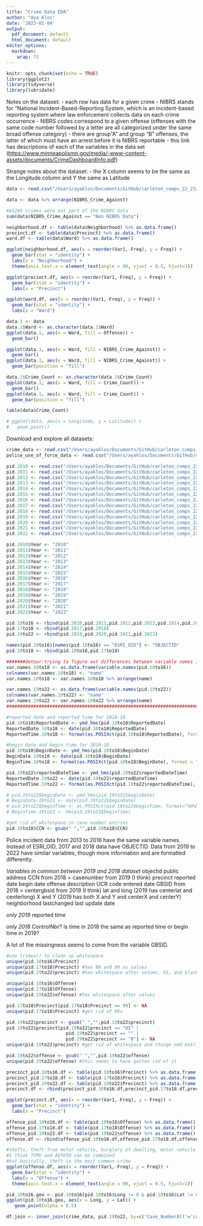 ```yaml
---
title: "Crime Data EDA"
author: "Aya Klos"
date: '2023-01-04'
output:
  pdf_document: default
  html_document: default
editor_options: 
  markdown: 
    wrap: 72
---
```


```r
knitr::opts_chunk$set(echo = TRUE)
library(ggplot2)
library(tidyverse)
library(lubridate)
```

Notes on the dataset: - each row has data for a given crime - NIBRS
stands for "National Incident-Based-Reporting System, which is an
incident-based reporting system where law enforcement collects data on
each crime occurrence - NIBRS codes correspond to a given offense
(offenses with the same code number followed by a letter are all
categorized under the same broad offense category) - there are group"A"
and group "B" offenses, the latter of which must have an arrest before
it is NIBRS reportable - this link has descriptions of each of the
variables in the data set
(<https://www.minneapolismn.gov/media/-www-content-assets/documents/CrimeDashboardInfo.pdf>)

Strange notes about the dataset: - the X column seems to be the same as
the Longitude column and Y the same as Latitude

```r
data <- read.csv("/Users/ayaklos/Documents/GitHub/carleton_comps_22_23/data/original/Crime_Data.csv") 

data <- data %>% arrange(NIBRS_Crime_Against)

#41269 crimes were not part of the NIBRS data
sum(data$NIBRS_Crime_Against == "Non NIBRS Data")
```

```r
neighborhood.df <- table(data$Neighborhood) %>% as.data.frame()
precinct.df <- table(data$Precinct) %>% as.data.frame()
ward.df <- table(data$Ward) %>% as.data.frame()

ggplot(neighborhood.df, aes(x = reorder(Var1,-Freq), y = Freq)) +
  geom_bar(stat = "identity") +
  labs(x = "Neighborhood") +
  theme(axis.text.x = element_text(angle = 90, vjust = 0.5, hjust=1))

ggplot(precinct.df, aes(x = reorder(Var1,-Freq), y = Freq)) +
  geom_bar(stat = "identity") +
  labs(x = "Precinct")

ggplot(ward.df, aes(x = reorder(Var1,-Freq), y = Freq)) +
  geom_bar(stat = "identity") +
  labs(x = "Ward")

data.1 <- data
data.1$Ward <- as.character(data.1$Ward)
ggplot(data.1, aes(x = Ward, fill = Offense)) +
  geom_bar()

ggplot(data.1, aes(x = Ward, fill = NIBRS_Crime_Against)) +
  geom_bar()
ggplot(data.1, aes(x = Ward, fill = NIBRS_Crime_Against)) +
  geom_bar(position = "fill")

data.1$Crime_Count <- as.character(data.1$Crime_Count)
ggplot(data.1, aes(x = Ward, fill = Crime_Count)) +
  geom_bar()
ggplot(data.1, aes(x = Ward, fill = Crime_Count)) +
  geom_bar(position = "fill")

table(data$Crime_Count)

# ggplot(data, aes(x = Longitude, y = Latitude)) +
#   geom_point()
```

Download and explore all datasets:

```r
crime_data <- read.csv("/Users/ayaklos/Documents/GitHub/carleton_comps_22_23/data/original/Crime_Data.csv") 
police_use_of_force_data <- read.csv("/Users/ayaklos/Documents/GitHub/carleton_comps_22_23/data/original/Police_Use_of_Force.csv") 

pid.2010 <- read.csv("/Users/ayaklos/Documents/GitHub/carleton_comps_22_23/data/original/Police\ Incidents/Police_Incidents_2010.csv")
pid.2011 <- read.csv("/Users/ayaklos/Documents/GitHub/carleton_comps_22_23/data/original/Police\ Incidents/Police_Incidents_2011.csv")
pid.2012 <- read.csv("/Users/ayaklos/Documents/GitHub/carleton_comps_22_23/data/original/Police\ Incidents/Police_Incidents_2012.csv")
pid.2013 <- read.csv("/Users/ayaklos/Documents/GitHub/carleton_comps_22_23/data/original/Police\ Incidents/Police_Incidents_2013.csv")
pid.2014 <- read.csv("/Users/ayaklos/Documents/GitHub/carleton_comps_22_23/data/original/Police\ Incidents/Police_Incidents_2014.csv")
pid.2015 <- read.csv("/Users/ayaklos/Documents/GitHub/carleton_comps_22_23/data/original/Police\ Incidents/Police_Incidents_2015.csv")
pid.2016 <- read.csv("/Users/ayaklos/Documents/GitHub/carleton_comps_22_23/data/original/Police\ Incidents/Police_Incidents_2016.csv")
pid.2017 <- read.csv("/Users/ayaklos/Documents/GitHub/carleton_comps_22_23/data/original/Police\ Incidents/Police_Incidents_2017.csv")
pid.2018 <- read.csv("/Users/ayaklos/Documents/GitHub/carleton_comps_22_23/data/original/Police\ Incidents/Police_Incidents_2018.csv")
pid.2019 <- read.csv("/Users/ayaklos/Documents/GitHub/carleton_comps_22_23/data/original/Police\ Incidents/Police_Incidents_2019.csv")
pid.2020 <- read.csv("/Users/ayaklos/Documents/GitHub/carleton_comps_22_23/data/original/Police\ Incidents/Police_Incidents_2020.csv")
pid.2021 <- read.csv("/Users/ayaklos/Documents/GitHub/carleton_comps_22_23/data/original/Police\ Incidents/Police_Incidents_2021.csv")
pid.2022 <- read.csv("/Users/ayaklos/Documents/GitHub/carleton_comps_22_23/data/original/Police\ Incidents/Police_Incidents_2022.csv")

pid.2010$Year <- "2010"
pid.2011$Year <- "2011"
pid.2012$Year <- "2012"
pid.2013$Year <- "2013"
pid.2014$Year <- "2014"
pid.2015$Year <- "2015"
pid.2016$Year <- "2016"
pid.2017$Year <- "2017"
pid.2018$Year <- "2018"
pid.2019$Year <- "2019"
pid.2020$Year <- "2020"
pid.2021$Year <- "2021"
pid.2022$Year <- "2022"

pid.10to16 <- rbind(pid.2010,pid.2011,pid.2012,pid.2013,pid.2014,pid.2015,pid.2016)
pid.17to18 <- rbind(pid.2017,pid.2018)
pid.19to22 <- rbind(pid.2019,pid.2020,pid.2021,pid.2022)

names(pid.10to16)[names(pid.10to16) == "ESRI_OID"] <- "OBJECTID"
pid.10to18 <- rbind(pid.10to16,pid.17to18)

#######detour-trying to figure out differences between variable names in pid datasets##########
var.names.10to18 <- as.data.frame(variable.names(pid.10to16)) 
colnames(var.names.10to18) <- "name"
var.names.10to18 <- var.names.10to18 %>% arrange(name)

var.names.19to22 <- as.data.frame(variable.names(pid.19to22)) 
colnames(var.names.19to22) <- "name"
var.names.19to22 <- var.names.19to22 %>% arrange(name)
###############################################################################################

#reported date and reported time for 2010-18
pid.10to18$ReportedDate <- ymd_hms(pid.10to18$ReportedDate)
ReportedDate.10to18 <- date(pid.10to18$ReportedDate)
ReportedTime.10to18 <- format(as.POSIXct(pid.10to18$ReportedDate), format = "%H:%M:%S")

#begin date and begin time for 2010-18
pid.10to18$BeginDate <- ymd_hms(pid.10to18$BeginDate)
BeginDate.10to18 <- date(pid.10to18$BeginDate)
BeginTime.10to18 <- format(as.POSIXct(pid.10to18$BeginDate), format = "%H:%M:%S")

pid.19to22$reportedDateTime <- ymd_hms(pid.19to22$reportedDateTime)
ReportedDate.19to22 <- date(pid.19to22$reportedDateTime)
ReportedTime.19to22 <- format(as.POSIXct(pid.19to22$reportedDateTime), format = "%H:%M:%S")

# pid.19to22$beginDate <- ymd_hms(pid.19to22$beginDate)
# BeginDate.19to22 <- date(pid.19to22$beginDate)
# pid.19to22$beginTime <- as.POSIXct(pid.19to22$beginTime, format="%H%M")
# BeginTime.19to22 <- hm(pid.19to22$beginTime)

#get rid of whitespace in case number entries
pid.10to18$CCN <- gsub(" ","",pid.10to18$CCN)

```

Police incident data from 2013 to 2016 have the same variable names.
Instead of ESRI_OID, 2017 and 2018 data have OBJECTID. Data from 2019 to
2022 have similar variables, though more information and are formatted
differently.

*Variables in common between 2019 and 2018 dataset* objectid public
address CCN from 2018 = casenumber from 2019 (I think) precinct reported
date begin date offense description UCR code entered date GBSID from
2018 = centergbsid from 2019 (I think) lat and long (2019 has centerlat
and centerlong) X and Y (2019 has both X and Y and centerX and centerY)
neighborhood lastchanged last update date

*only 2019* reported time

*only 2018* ControlNbr? is time in 2018 the same as reported time or
begin time in 2019?

A lot of the missingness seems to come from the variable GBSID.

```r
#use trimws() to clean up whitespace
unique(pid.10to16$Precinct)
unique(pid.17to18$Precinct) #has NA and 99 as values
unique(pid.19to22$precinct) #has whitespace after values, UI, and blank entries

unique(pid.10to16$Offense)
unique(pid.17to18$Offense) 
unique(pid.19to22$offense) #has whitespace after values

pid.17to18$Precinct[pid.17to18$Precinct == 99] <- NA
unique(pid.17to18$Precinct) #get rid of 99s

pid.19to22$precinct <- gsub(" ","",pid.19to22$precinct)
pid.19to22$precinct[pid.19to22$precinct == "UI" |
                      pid.19to22$precinct == "" |
                      pid.19to22$precinct == "0"] <- NA
unique(pid.19to22$precinct) #get rid of whitespace and change odd entries to NA

pid.19to22$offense <- gsub(" ","",pid.19to22$offense)
unique(pid.19to22$offense) #this seems to have gotten rid of it
```

```r
precinct_pid.10to16.df <- table(pid.10to16$Precinct) %>% as.data.frame()
precinct_pid.17to18.df <- table(pid.17to18$Precinct) %>% as.data.frame()
precinct_pid.19to22.df <- table(pid.19to22$Precinct) %>% as.data.frame()
precinct.df <- rbind(precinct_pid.10to16.df,precinct_pid.17to18.df,precinct_pid.19to22.df)

ggplot(precinct.df, aes(x = reorder(Var1,-Freq), y = Freq)) +
  geom_bar(stat = "identity") +
  labs(x = "Precinct")

offense_pid.10to16.df <- table(pid.10to16$Offense) %>% as.data.frame()
offense_pid.17to18.df <- table(pid.17to18$Offense) %>% as.data.frame()
offense_pid.19to22.df <- table(pid.19to22$offense) %>% as.data.frame()
offense.df <- rbind(offense_pid.10to16.df,offense_pid.17to18.df,offense_pid.19to22.df)

#thefts, theft from motor vehicle, burglary of dwelling, motor vehicle theft
#I think TFMV and AUTOTH can be combined
#but basically, theft is the most common crime
ggplot(offense.df, aes(x = reorder(Var1,-Freq), y = Freq)) +
  geom_bar(stat = "identity") +
  labs(x = "Offense") +
  theme(axis.text.x = element_text(angle = 90, vjust = 0.5, hjust=1))

pid.10to16.geo <- pid.10to16[pid.10to16$Long != 0 & pid.10to16$Lat != 0,]
ggplot(pid.10to16.geo, aes(x = Long, y = Lat)) +
   geom_point(alpha = 0.5)
```

```r
df.join <- inner_join(crime_data, pid.19to22, by=c('Case_NumberAlt'='caseNumber'))
```

